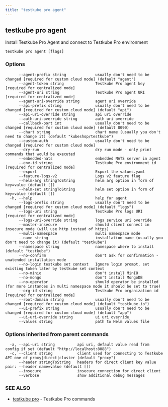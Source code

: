 ```yaml
---
title: "testkube pro agent"
---
```

<head>
  <meta name="docsearch:indexPrefix" content="reference-doc" />
</head>

## testkube pro agent

Install Testkube Pro Agent and connect to Testkube Pro environment

```
testkube pro agent [flags]
```

### Options

```
      --agent-prefix string             usually don't need to be changed [required for custom cloud mode] (default "agent")
      --agent-token string              Testkube Pro agent key [required for centralized mode]
      --agent-uri string                Testkube Pro agent URI [required for centralized mode]
      --agent-uri-override string       agent uri override
      --api-prefix string               usually don't need to be changed [required for custom cloud mode] (default "api")
      --api-uri-override string         api uri override
      --auth-uri-override string        auth uri override
      --callback-port int               usually don't need to be changed [required for custom cloud mode] (default 8090)
      --chart string                    chart name (usually you don't need to change it) (default "kubeshop/testkube")
      --custom-auth                     usually don't need to be changed [required for custom cloud mode]
      --dry-run                         dry run mode - only print commands that would be executed
      --embedded-nats                   embedded NATS server in agent
      --env-id string                   Testkube Pro environment id [required for centralized mode]
      --export                          Export the values.yaml
      --feature-logs-v2                 Logs v2 feature flag
      --helm-arg stringToString         helm arg option in form of key=value (default [])
      --helm-set stringToString         helm set option in form of key=value (default [])
  -h, --help                            help for agent
      --logs-prefix string              usually don't need to be changed [required for custom cloud mode] (default "logs")
      --logs-uri string                 Testkube Pro logs URI [required for centralized mode]
      --logs-uri-override string        logs service uri override
      --master-insecure                 should client connect in insecure mode (will use http instead of https)
      --multi-namespace                 multi namespace mode
      --name string                     installation name (usually you don't need to change it) (default "testkube")
      --namespace string                namespace where to install (default "testkube")
      --no-confirm                      don't ask for confirmation - unatended installation mode
      --no-login testkube set context   Ignore login prompt, set existing token later by testkube set context
      --no-minio                        don't install MinIO
      --no-mongo                        don't install MongoDB
      --no-operator                     should operator be installed (for more instances in multi namespace mode it should be set to true)
      --org-id string                   Testkube Pro organization id [required for centralized mode]
      --root-domain string              usually don't need to be changed [required for custom cloud mode] (default "testkube.io")
      --ui-prefix string                usually don't need to be changed [required for custom cloud mode] (default "app")
      --ui-uri-override string          ui uri override
      --values string                   path to Helm values file
```

### Options inherited from parent commands

```
  -a, --api-uri string          api uri, default value read from config if set (default "http://localhost:8088")
  -c, --client string           client used for connecting to Testkube API one of proxy|direct|cluster (default "proxy")
      --header stringToString   headers for direct client key value pair: --header name=value (default [])
      --insecure                insecure connection for direct client
      --verbose                 show additional debug messages
```

### SEE ALSO

* [testkube pro](testkube-pro.mdx)	 - Testkube Pro commands


